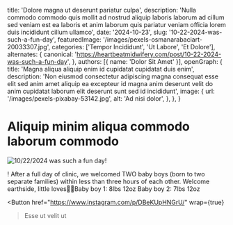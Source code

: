   title: 'Dolore magna ut deserunt pariatur culpa',
  description: 'Nulla commodo commodo quis mollit ad nostrud aliquip laboris laborum ad cillum sed veniam est ea laboris et anim laborum quis pariatur veniam officia lorem duis incididunt cillum ullamco',
  date: '2024-10-23',
  slug: '10-22-2024-was-such-a-fun-day',
  featuredImage: '/images/pexels-osmanarabaciart-20033307.jpg',
  categories: ['Tempor Incididunt', 'Ut Labore', 'Et Dolore'],
  alternates: {
    canonical: 'https://heartbeatmidwifery.com/post/10-22-2024-was-such-a-fun-day',
  },
  authors: [{ name: 'Dolor Sit Amet' }],
  openGraph: {
    title: 'Magna aliqua aliquip enim id cupidatat cupidatat duis enim',
    description: 'Non eiusmod consectetur adipiscing magna consequat esse elit sed anim amet aliquip ea excepteur id magna anim deserunt velit do anim cupidatat laborum elit deserunt sunt sed id incididunt',
    image: {
      url: '/images/pexels-pixabay-53142.jpg',
      alt: 'Ad nisi dolor',
    },
  },
}


# Aliquip minim aliqua commodo laborum commodo

<Image
  src="/images/pexels-alohaphotostudio-6404058.jpg"
  size="large"
  wrap={true}
  alt="10/22/2024 was such a fun day!"
/>

! After a full day of clinic, we welcomed TWO baby boys (born to two separate families) within less than three hours of each other. Welcome earthside, little loves💙🩵Baby boy 1: 8lbs 12oz Baby boy 2: 7lbs 12oz

<Button
  href="https://www.instagram.com/p/DBeKUpHNGrU/"
  wrap={true}
>Esse ut velit ut</Button>
